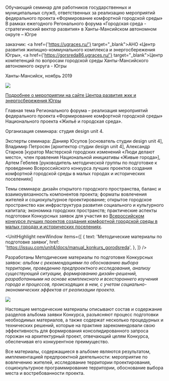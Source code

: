 
<Title>ОБУЧАЮЩИЙ СЕМИНАР ФКГС : : ХМАО</Title>

Обучающий семинар для работников государственных и муниципальных служб, ответственных за реализацию мероприятий федерального проекта «Формирование комфортной городской среды»<br/>
В рамках ежегодного Регонального форума «Городская среда - стратегический вектор развития» в Ханты-Мансийском автономном округе – Югре

заказчик: <a href={'https://ugraces.ru/'} target="_blank">АНО «Центр развития жилищно-коммунального комплекса и энергосбережения Югры»</a>, <a href={'https://gorsreda86.ugraces.ru/'} target="_blank">Центр компетенций по вопросам городской среды Ханты-Мансийского автономного округа - Югры</a>

Ханты-Мансийск, ноябрь 2019

<Image src='https://unit4.io/files/edu_ugra/01.jpg'/>

[Подробнее о мероприятии на сайте Центра развития жкк и энергосбережения Югры](https://press.ugraces.ru/forum_2019/)

Главная тема Регионального форума – реализация мероприятий федерального проекта «Формирование комфортной городской среды» Национального проекта «Жильё и городская среда».

Организация семинара: студия design unit 4. 

Эксперты семинара: Данияр Юсупов [основатель студии design unit 4], Владимир Петросян [архитектор студии design unit 4], Александр Старков [куратор Мастерской городских изменений «Люди делают место», член правления Национальной инициативы «Живые города»], Артем Гебелев [руководитель методической группы по подготовке к проведению Всероссийского конкурса лучших проектов создания комфортной городской среды в малых городах и исторических поселениях] 

Темы семинара: дизайн открытого городского пространства, баланс и взаимоувязанность компонентов проекта; форматы вовлечения жителей и социокультурное проектирование; открытое городское пространство как инфраструктура развития социального и культурного капитала; экономика городских пространств; практические аспекты подготовки Конкурсных заявок для участия во [Всероссийском конкурсе лучших проектов создания комфортной городской среды в малых городах и исторических поселениях](https://konkurs.gorodsreda.ru/). 

<UnitHighlight newWindow items={[
            {
                text: 'Методические материалы по подготовке заявки',
                href: 'https://issuu.com/unit4/docs/manual_konkurs_gorodsreda',
            },
        ]} />


Разработаны Методические материалы по подготовке Конкурсных заявок: _альбом с рекомендациями по обоснованию выбора территории, проведению предпроектного исследования, анализу существующей ситуации, формированию дизайн-решений, разработанными на основе комплексного и всестороннего изучения города и процессов, происходящих в нем, с учетом социально-экономических эффектов от реализации проекта._

<Image src='https://unit4.io/files/edu_ugra/manual.jpg'/>

Настоящие методические материалы описывают состав и содержание разделов альбома заявки Конкурса, разъясняют процесс подготовки необходимых материалов, а также содержат несколько процедурных и технических решений, которые на практике зарекомендовали свою эффективность для формирования консолидированного запроса горожан на архитектурный проект, отвечающий целям Конкурса, обеспечивая его конкурентное преимущество.

Все материалы, содержащиеся в альбоме являются результатом, имплементацией предпроектной деятельности: мероприятие по вовлечению жителей, исследование территории проектирования, социокультурное программирование территории, обоснование выбора места и востребованности проекта.